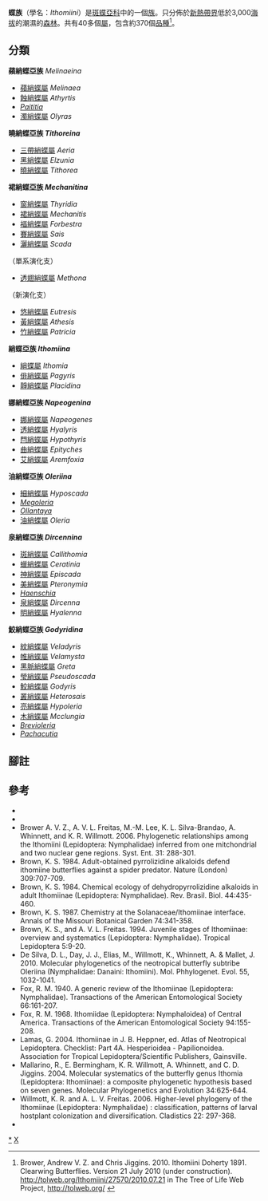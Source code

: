 {{NoteTA|G1=Butterfly}}
{{Automatic Taxobox
| taxon = Ithomiini
| authority = 
| fossil_range = {{fossilrange|49|0|earliest=49}}<small>從古近紀[[始新世|始新世]]至今<ref>Wahlberg, N., Leneveu, J., Kodandaramaiah, U., Peña, C., Nylin, S., Freitas, A. V., & Brower, A. V. (2009). Nymphalid butterflies diversify following near demise at the Cretaceous/Tertiary boundary. Proceedings of the Royal Society of London B: Biological Sciences, 276(1677), 4295-4302. {{en}}</ref></small>
| image = Mariposa de cristal (Greta oto), Mariposario de Icod de los Vinos, Tenerife, España, 2012-12-13, DD 01.jpg
| image_caption = [[莫爾黑脈綃蝶|寬紋黑脈綃蝶]]<br />''Greta morgane oto''
| subdivision_ranks = 亞族與屬
| subdivision = 共約8個亞族和45個屬，詳見正文。
| synonyms =
* 綃蝶科; 蛉蝶科 Ithomiidae
* 蜓斑蝶亞科 Ithomiinae
}}

'''{{zy|綃|-{zh-cn:xiāo;zh-tw:ㄒㄧㄠˉ;zh-hk:siu1;zh-sg:xiāo}-}}蝶族'''（學名：''Ithomiini''）是[[斑蝶亞科|斑蝶亞科]]中的一個[[族_(生物)|族]]。只分佈於[[新熱帶界|新熱帶界]]低於3,000[[海拔|海拔]]的潮濕的[[森林|森林]]。共有40多個[[屬|屬]]，包含約370個[[品種|品種]]<ref>Brower, Andrew V. Z. and Chris Jiggins. 2010. Ithomiini Doherty 1891. Clearwing Butterflies. Version 21 July 2010 (under construction). http://tolweb.org/Ithomiini/27570/2010.07.21 {{Wayback|url=http://tolweb.org/Ithomiini/27570/2010.07.21 |date=20191129222335 }} in The Tree of Life Web Project, http://tolweb.org/ {{Wayback|url=http://tolweb.org/ |date=20110515100516 }}</ref>。

== 分類 ==
'''蘋綃蝶亞族''' ''Melinaeina''
* [[蘋綃蝶屬|蘋綃蝶屬]] ''Melinaea''
* [[蝕綃蝶屬|蝕綃蝶屬]] ''Athyrtis''
* ''[[Paititia|Paititia]]''
* [[濁綃蝶屬|濁綃蝶屬]] ''Olyras''

'''曉綃蝶亞族 ''Tithoreina'''''
* [[三帶綃蝶屬|三帶綃蝶屬]] ''Aeria''
* [[黑綃蝶屬|黑綃蝶屬]] ''Elzunia''
* [[曉綃蝶屬|曉綃蝶屬]] ''Tithorea''

'''裙綃蝶亞族 ''Mechanitina'''''
* [[窗綃蝶屬|窗綃蝶屬]] ''Thyridia''
* [[裙綃蝶屬|裙綃蝶屬]] ''Mechanitis''
* [[福綃蝶屬|福綃蝶屬]] ''Forbestra''
* [[賽綃蝶屬|賽綃蝶屬]] ''Sais''
* [[灑綃蝶屬|灑綃蝶屬]] ''Scada''
（單系演化支）
* [[透翅綃蝶屬|透翅綃蝶屬]] ''Methona''
（新演化支）
* [[悠綃蝶屬|悠綃蝶屬]] ''Eutresis''
* [[黃綃蝶屬|黃綃蝶屬]] ''Athesis''<!-- =羅Roswellia -->
* [[竹綃蝶屬|竹綃蝶屬]] ''Patricia''

'''綃蝶亞族 ''Ithomiina'''''
* [[綃蝶屬|綃蝶屬]] ''Ithomia''
* [[俳綃蝶屬|俳綃蝶屬]] ''Pagyris''<!-- =迷Miraleria -->
* [[靜綃蝶屬|靜綃蝶屬]] ''Placidina''

'''娜綃蝶亞族 ''Napeogenina'''''
* [[娜綃蝶屬|娜綃蝶屬]] ''Napeogenes''
* [[透綃蝶屬|透綃蝶屬]] ''Hyalyris''
* [[閂綃蝶屬|閂綃蝶屬]] ''Hypothyris''<!-- =玫Rhodussa 蓋Garsauritis -->
* [[曲綃蝶屬|曲綃蝶屬]] ''Epityches''
* [[艾綃蝶屬|艾綃蝶屬]] ''Aremfoxia''

'''油綃蝶亞族 ''Oleriina'''''
* [[細綃蝶屬|細綃蝶屬]] ''Hyposcada''
* ''[[Megoleria|Megoleria]]''
* ''[[Ollantaya|Ollantaya]]''
* [[油綃蝶屬|油綃蝶屬]] ''Oleria''

'''泉綃蝶亞族 ''Dircennina'''''
* [[斑綃蝶屬|斑綃蝶屬]] ''Callithomia''<!-- =林Epithomia -->
* [[蠟綃蝶屬|蠟綃蝶屬]] ''Ceratinia''
* [[神綃蝶屬|神綃蝶屬]] ''Episcada''
* [[美綃蝶屬|美綃蝶屬]] ''Pteronymia''
* ''[[Haenschia|Haenschia]]''
* [[泉綃蝶屬|泉綃蝶屬]] ''Dircenna''
* [[明綃蝶屬|明綃蝶屬]] ''Hyalenna''

'''鮫綃蝶亞族 ''Godyridina'''''
* [[紋綃蝶屬|紋綃蝶屬]] ''Veladyris''
* [[帷綃蝶屬|帷綃蝶屬]] ''Velamysta''
* [[黑脈綃蝶屬|黑脈綃蝶屬]] ''Greta''<!-- =樹Hypomenitis -->
* [[瑩綃蝶屬|瑩綃蝶屬]] ''Pseudoscada''
* [[鮫綃蝶屬|鮫綃蝶屬]] ''Godyris''<!-- =琢Dygoris -->
* [[叢綃蝶屬|叢綃蝶屬]] ''Heterosais''
* [[亮綃蝶屬|亮綃蝶屬]] ''Hypoleria''
* [[木綃蝶屬|木綃蝶屬]] ''Mcclungia''<!-- =cymo亮 -->
* ''[[Brevioleria|Brevioleria]]''
* ''[[Pachacutia|Pachacutia]]''

== 腳註 ==
{{reflist|}}

== 參考 ==
* {{Commonscat-inline| Ithomiini}}
* {{Wikispecies-inline| Ithomiini}}
* Brower A. V. Z., A. V. L. Freitas, M.-M. Lee, K. L. Silva-Brandao, A. Whinnett, and K. R. Willmott. 2006. Phylogenetic relationships among the Ithomiini (Lepidoptera: Nymphalidae) inferred from one mitchondrial and two nuclear gene regions. Syst. Ent. 31: 288-301.
* Brown, K. S. 1984. Adult-obtained pyrrolizidine alkaloids defend ithomiine butterflies against a spider predator. Nature (London) 309:707-709.
* Brown, K. S. 1984. Chemical ecology of dehydropyrrolizidine alkaloids in adult Ithomiinae (Lepidoptera: Nymphalidae). Rev. Brasil. Biol. 44:435-460.
* Brown, K. S. 1987. Chemistry at the Solanaceae/Ithomiinae interface. Annals of the Missouri Botanical Garden 74:341-358.
* Brown, K. S., and A. V. L. Freitas. 1994. Juvenile stages of Ithomiinae: overview and systematics (Lepidoptera: Nymphalidae). Tropical Lepidoptera 5:9-20.
* De Silva, D. L., Day, J. J., Elias, M., Willmott, K., Whinnett, A. & Mallet, J. 2010. Molecular phylogenetics of the neotropical butterfly subtribe Oleriina (Nymphalidae: Danaini: Ithomiini). Mol. Phhylogenet. Evol. 55, 1032-1041.
* Fox, R. M. 1940. A generic review of the Ithomiinae (Lepidoptera: Nymphalidae). Transactions of the American Entomological Society 66:161-207.
* Fox, R. M. 1968. Ithomiidae (Lepidoptera: Nymphaloidea) of Central America. Transactions of the American Entomological Society 94:155-208.
* Lamas, G. 2004. Ithomiinae in J. B. Heppner, ed. Atlas of Neotropical Lepidoptera. Checklist: Part 4A. Hesperioidea - Papilionoidea. Association for Tropical Lepidoptera/Scientific Publishers, Gainsville.
* Mallarino, R., E. Bermingham, K. R. Willmott, A. Whinnett, and C. D. Jiggins. 2004. Molecular systematics of the butterfly genus Ithomia (Lepidoptera: Ithomiinae): a composite phylogenetic hypothesis based on seven genes. Molecular Phylogenetics and Evolution 34:625-644.
* Willmott, K. R. and A. L. V. Freitas. 2006. Higher-level phylogeny of the Ithomiinae (Lepidoptera: Nymphalidae) : classification, patterns of larval hostplant colonization and diversification. Cladistics 22: 297-368.
* {{Cite book | author = 寿建新 周尧 李宇飞 | title = 世界蝴蝶分類名錄 | location = 中國 | publisher = 陝西科學技術出版社 | date = 2006-04-01 | ISBN = 9787536936768 | language= zh-hans }}

{{蝴蝶分類}}
{{斑蝶亞科|state=expanded}}
{{Taxonbar}}
[[Category:綃蝶族|*]]
[[Category:斑蝶亞科|X]]